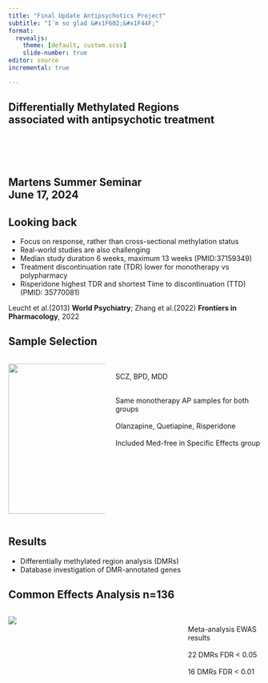 ```yaml
---
title: "Final Update Antipsychotics Project"
subtitle: "I´m so glad &#x1F602;&#x1F44F;"
format: 
  revealjs:
    theme: [default, custom.scss]
    slide-number: true
editor: source
incremental: true

---
```

## Differentially Methylated Regions <br> associated with antipsychotic treatment <br> <br> <br> <br> <br> Martens Summer Seminar <br> June 17, 2024 {background-color="black" background-image="img/summerFlowers.jpg" background-size="cover" background-opacity="0.7"}



## Looking back <br>

-   Focus on response, rather than cross-sectional methylation status
-   Real-world studies are also challenging
-   Median study duration 6 weeks, maximum 13 weeks (PMID:37159349)
-   Treatment discontinuation rate (TDR) lower for monotherapy vs polypharmacy
-   Risperidone highest TDR and shortest Time to discontinuation (TTD) (PMID: 35770081)

::: footer
Leucht et al.(2013) **World Psychiatry**; Zhang et al.(2022) **Frontiers in Pharmacology**, 2022
:::

## Sample Selection {.smaller}

:::: columns

::: {.column width="40%"}

![](img/Sample_Selection.500.png){.absolute top=90 width=300px}

:::

::: {.column width="60%"}
<br>
<p>[SCZ, BPD, MDD]{.highlight}</p>

<br> Same monotherapy AP samples for both groups <br><br> Olanzapine, Quetiapine, Risperidone <br><br> Included Med-free in Specific Effects group    

:::

::::

## Results

- Differentially methylated region analysis (DMRs)
- Database investigation of DMR-annotated genes

## Common Effects Analysis n=136 {.smaller}

:::: columns

:::{.column width="70%"}

![](img/CommonEffectsDMRsb.png)

:::

::: {.column width="30%"}

<br> Meta-analysis EWAS results<br>
<br> 22 DMRs FDR < 0.05 <br><br> 
16 DMRs FDR < 0.01 <br><br>  

:::

::::

##


